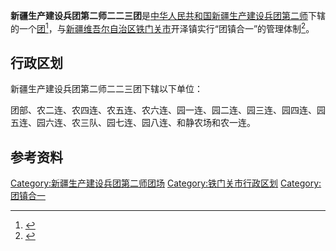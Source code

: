 {{中国乡级行政区
|行政区全称           = 新疆生产建设兵团第二师二二三团<br>铁门关市开泽镇
|上级行政区           = [[新疆生产建设兵团第二师|新疆生产建设兵团第二师]]<br>[[新疆维吾尔自治区|新疆维吾尔自治区]][[铁门关市|铁门关市]]
|行政区类别           = [[團_(軍隊)|团]]
}}

'''新疆生产建设兵团第二师二二三团'''是[[中华人民共和国|中华人民共和国]][[新疆生产建设兵团|新疆生产建设兵团]][[新疆生产建设兵团第二师|第二师]]下辖的一个[[團_(軍隊)|团]]<ref>{{Cite journal|title=新疆生产建设兵团分布图|author=新疆生产建设兵团年鉴编辑委员会|journal=兵团年鉴|publisher=新疆生产建设兵团年鉴社|doi=10.42437/y.cnki.yxjsc.2021.000007|year=2020|location=乌鲁木齐|page=7-8|issn=1671-3338}}</ref>，与[[新疆维吾尔自治区|新疆维吾尔自治区]][[铁门关市|铁门关市]]开泽镇实行“团镇合一”的管理体制<ref>{{cite web|title=二师铁门关市7个团场城镇揭牌|url=http://bt.xinhuanet.com/2020-05/02/c_1125935749.htm|access-date=2020-08-24|website=兵团日报|archiveurl=https://web.archive.org/web/20200505033905/http://bt.xinhuanet.com/2020-05/02/c_1125935749.htm|archivedate=2020-05-05|dead-url=no}}</ref>。

== 行政区划 ==
新疆生产建设兵团第二师二二三团下辖以下单位：

团部、农二连、农四连、农五连、农六连、园一连、园二连、园三连、园四连、园五连、园六连、农三队、园七连、园八连、和静农场和农一连。

== 参考资料 ==
{{reflist}}

{{新疆行政区划小作品}}
{{铁门关市行政区划}}
{{新疆生产建设兵团第二师}}
{{DEFAULTSORT:223}}
[[Category:新疆生产建设兵团第二师团场|Category:新疆生产建设兵团第二师团场]]
[[Category:铁门关市行政区划|Category:铁门关市行政区划]]
[[Category:团镇合一|Category:团镇合一]]